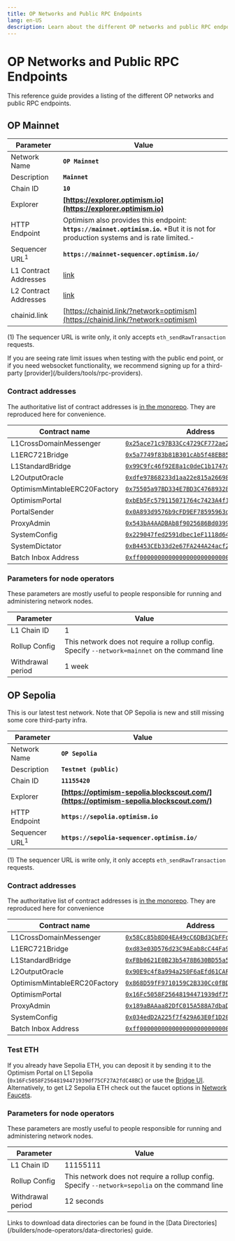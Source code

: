 ```yaml
---
title: OP Networks and Public RPC Endpoints
lang: en-US
description: Learn about the different OP networks and public RPC endpoints.
---
```



# OP Networks and Public RPC Endpoints

This reference guide provides a listing of the different OP networks and public RPC endpoints.

## OP Mainnet

| Parameter                 | Value                                                                                                                                 |
| ------------------------- | ------------------------------------------------------------------------------------------------------------------------------------- |
| Network Name              | **`OP Mainnet`**                                                                                                                      |
| Description               | **`Mainnet`**                                                                                                                         |
| Chain ID                  | **`10`**                                                                                                                              |
| Explorer                  | **[https://explorer.optimism.io](https://explorer.optimism.io)**                                                                      |
| HTTP Endpoint             | Optimism also provides this endpoint: **`https://mainnet.optimism.io`.** \*But it is not for production systems and is rate limited.- |
| Sequencer URL<sup>1</sup> | **`https://mainnet-sequencer.optimism.io/`**                                                                                          |
| L1 Contract Addresses     | [link](/chain/addresses)                                                                                                              |
| L2 Contract Addresses     | [link](/chain/addresses)                                                                                                              |
| chainid.link              | [https://chainid.link/?network=optimism](https://chainid.link/?network=optimism)                                                      |

(1) The sequencer URL is write only, it only accepts `eth_sendRawTransaction` requests.

<Callout>
  If you are seeing rate limit issues when testing with the public end point, or if you need websocket functionality, we recommend signing up for a third-party [provider](/builders/tools/rpc-providers).
</Callout>

### Contract addresses

The authoritative list of contract addresses is [in the monorepo](https://github.com/ethereum-optimism/optimism/tree/develop/packages/contracts-bedrock/deployments/mainnet).
They are reproduced here for convenience.

| Contract name                | Address                                                                                                                 |
| ---------------------------- | ----------------------------------------------------------------------------------------------------------------------- |
| L1CrossDomainMessenger       | [`0x25ace71c97B33Cc4729CF772ae268934F7ab5fA1`](https://etherscan.io/address/0x25ace71c97B33Cc4729CF772ae268934F7ab5fA1) |
| L1ERC721Bridge               | [`0x5a7749f83b81B301cAb5f48EB8516B986DAef23D`](https://etherscan.io/address/0x5a7749f83b81B301cAb5f48EB8516B986DAef23D) |
| L1StandardBridge             | [`0x99C9fc46f92E8a1c0deC1b1747d010903E884bE1`](https://etherscan.io/address/0x99C9fc46f92E8a1c0deC1b1747d010903E884bE1) |
| L2OutputOracle               | [`0xdfe97868233d1aa22e815a266982f2cf17685a27`](https://etherscan.io/address/0xdfe97868233d1aa22e815a266982f2cf17685a27) |
| OptimismMintableERC20Factory | [`0x75505a97BD334E7BD3C476893285569C4136Fa0F`](https://etherscan.io/address/0x75505a97BD334E7BD3C476893285569C4136Fa0F) |
| OptimismPortal               | [`0xbEb5Fc579115071764c7423A4f12eDde41f106Ed`](https://etherscan.io/address/0xbEb5Fc579115071764c7423A4f12eDde41f106Ed) |
| PortalSender                 | [`0x0A893d9576b9cFD9EF78595963dc973238E78210`](https://etherscan.io/address/0x0A893d9576b9cFD9EF78595963dc973238E78210) |
| ProxyAdmin                   | [`0x543bA4AADBAb8f9025686Bd03993043599c6fB04`](https://etherscan.io/address/0x543bA4AADBAb8f9025686Bd03993043599c6fB04) |
| SystemConfig                 | [`0x229047fed2591dbec1eF1118d64F7aF3dB9EB290`](https://etherscan.io/address/0x229047fed2591dbec1eF1118d64F7aF3dB9EB290) |
| SystemDictator               | [`0xB4453CEb33d2e67FA244A24acf2E50CEF31F53cB`](https://etherscan.io/address/0xB4453CEb33d2e67FA244A24acf2E50CEF31F53cB) |
| Batch Inbox Address          | [`0xff00000000000000000000000000000000000010`](https://etherscan.io/address/0xff00000000000000000000000000000000000010) |

### Parameters for node operators

These parameters are mostly useful to people responsible for running and administering network nodes.

| Parameter         | Value                                                                                          |
| ----------------- | ---------------------------------------------------------------------------------------------- |
| L1 Chain ID       | 1                                                                                              |
| Rollup Config     | This network does not require a rollup config. Specify `--network=mainnet` on the command line |
| Withdrawal period | 1 week                                                                                         |

## OP Sepolia

<Callout type="info">
  This is our latest test network. Note that OP Sepolia is new and still missing some core third-party infra.
</Callout>

| Parameter                 | Value                                                                                    |
| ------------------------- | ---------------------------------------------------------------------------------------- |
| Network Name              | **`OP Sepolia`**                                                                         |
| Description               | **`Testnet (public)`**                                                                   |
| Chain ID                  | **`11155420`**                                                                           |
| Explorer                  | **[https://optimism-sepolia.blockscout.com/](https://optimism-sepolia.blockscout.com/)** |
| HTTP Endpoint             | **`https://sepolia.optimism.io`**                                                        |
| Sequencer URL<sup>1</sup> | **`https://sepolia-sequencer.optimism.io/`**                                             |

(1) The sequencer URL is write only, it only accepts `eth_sendRawTransaction` requests.

### Contract addresses

The authoritative list of contract addresses is [in the monorepo](https://github.com/ethereum-optimism/optimism/tree/develop/packages/contracts-bedrock/deployments/sepolia).
They are reproduced here for convenience

| Contract name                | Address                                                                                                                         |
| ---------------------------- | ------------------------------------------------------------------------------------------------------------------------------- |
| L1CrossDomainMessenger       | [`0x58Cc85b8D04EA49cC6DBd3CbFFd00B4B8D6cb3ef`](https://sepolia.etherscan.io/address/0x58Cc85b8D04EA49cC6DBd3CbFFd00B4B8D6cb3ef) |
| L1ERC721Bridge               | [`0xd83e03D576d23C9AEab8cC44Fa98d058D2176D1f`](https://sepolia.etherscan.io/address/0xd83e03D576d23C9AEab8cC44Fa98d058D2176D1f) |
| L1StandardBridge             | [`0xFBb0621E0B23b5478B630BD55a5f21f67730B0F1`](https://sepolia.etherscan.io/address/0xFBb0621E0B23b5478B630BD55a5f21f67730B0F1) |
| L2OutputOracle               | [`0x90E9c4f8a994a250F6aEfd61CAFb4F2e895D458F`](https://sepolia.etherscan.io/address/0x90E9c4f8a994a250F6aEfd61CAFb4F2e895D458F) |
| OptimismMintableERC20Factory | [`0x868D59fF9710159C2B330Cc0fBDF57144dD7A13b`](https://sepolia.etherscan.io/address/0x868D59fF9710159C2B330Cc0fBDF57144dD7A13b) |
| OptimismPortal               | [`0x16Fc5058F25648194471939df75CF27A2fdC48BC`](https://sepolia.etherscan.io/address/0x16Fc5058F25648194471939df75CF27A2fdC48BC) |
| ProxyAdmin                   | [`0x189aBAAaa82DfC015A588A7dbaD6F13b1D3485Bc`](https://sepolia.etherscan.io/address/0x189aBAAaa82DfC015A588A7dbaD6F13b1D3485Bc) |
| SystemConfig                 | [`0x034edD2A225f7f429A63E0f1D2084B9E0A93b538`](https://sepolia.etherscan.io/address/0x034edD2A225f7f429A63E0f1D2084B9E0A93b538) |
| Batch Inbox Address          | [`0xff00000000000000000000000000000011155420`](https://sepolia.etherscan.io/address/0xff00000000000000000000000000000011155420) |

### Test ETH

If you already have Sepolia ETH, you can deposit it by sending it to the Optimism Portal on L1 Sepolia (`0x16Fc5058F25648194471939df75CF27A2fdC48BC`) or use the [Bridge UI](https://app.optimism.io/bridge). Alternatively, to get L2 Sepolia ETH check out the faucet options in [Network Faucets](/builders/tools/faucets).

### Parameters for node operators

These parameters are mostly useful to people responsible for running and administering network nodes.

| Parameter         | Value                                                                                          |
| ----------------- | ---------------------------------------------------------------------------------------------- |
| L1 Chain ID       | 11155111                                                                                       |
| Rollup Config     | This network does not require a rollup config. Specify `--network=sepolia` on the command line |
| Withdrawal period | 12 seconds                                                                                     |

<Callout type="info">
  Links to download data directories can be found in the [Data Directories](/builders/node-operators/data-directories) guide.
</Callout>
